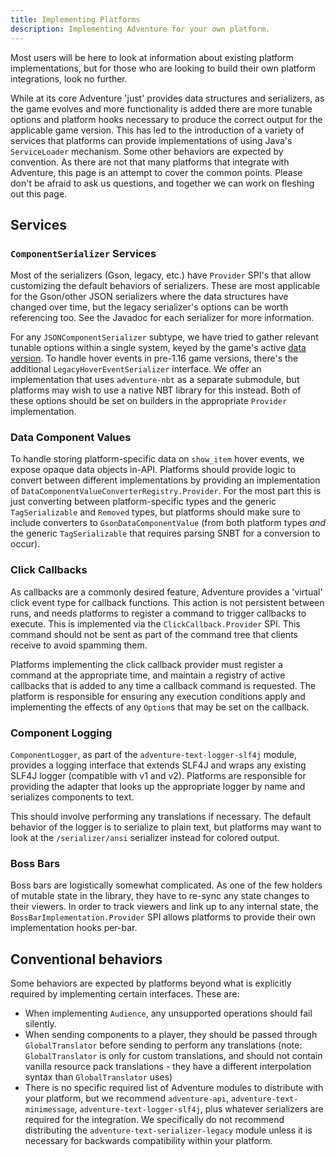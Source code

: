 ```yaml
---
title: Implementing Platforms
description: Implementing Adventure for your own platform.
---
```


Most users will be here to look at information about existing platform implementations, but for those who are looking to build their own platform integrations, look no further.

While at its core Adventure 'just' provides data structures and serializers, as the game evolves and more functionality is added there are more tunable options and platform hooks
necessary to produce the correct output for the applicable game version. This has led to the introduction of a variety of services that platforms can provide implementations of using
Java's `ServiceLoader` mechanism. Some other behaviors are expected by convention. As there are not that many platforms that integrate with Adventure, this page is an attempt to
cover the common points. Please don't be afraid to ask us questions, and together we can work on fleshing out this page.

## Services

### `ComponentSerializer` Services

Most of the serializers (Gson, legacy, etc.) have `Provider` SPI's that allow customizing the default behaviors of serializers. These are most applicable for the Gson/other JSON
serializers where the data structures have changed over time, but the legacy serializer's options can be worth referencing too. See the Javadoc for each serializer for more information.

For any `JSONComponentSerializer` subtype, we have tried to gather relevant tunable options within a single system, keyed by the game's active
[data version](https://minecraft.wiki/w/Data_version). To handle hover events in pre-1.16 game versions, there's the additional `LegacyHoverEventSerializer`
interface. We offer an implementation that uses `adventure-nbt` as a separate submodule, but platforms may wish to use a native NBT library for this instead.
Both of these options should be set on builders in the appropriate `Provider` implementation.

### Data Component Values

To handle storing platform-specific data on `show_item` hover events, we expose opaque data objects in-API. Platforms should provide logic to convert between different
implementations by providing an implementation of `DataComponentValueConverterRegistry.Provider`. For the most part this is just converting between platform-specific types
and the generic `TagSerializable` and `Removed` types, but platforms should make sure to include converters to `GsonDataComponentValue` (from both platform types
*and* the generic `TagSerializable` that requires parsing SNBT for a conversion to occur).

### Click Callbacks

As callbacks are a commonly desired feature, Adventure provides a 'virtual' click event type for callback functions. This action is not persistent between runs, and needs
platforms to register a command to trigger callbacks to execute. This is implemented via the `ClickCallback.Provider` SPI. This command should not be sent as part of the
command tree that clients receive to avoid spamming them.

Platforms implementing the click callback provider must register a command at the appropriate time, and maintain a registry of active callbacks that is added to any time a
callback command is requested. The platform is responsible for ensuring any execution conditions apply and implementing the effects of any `Option`s that may be set on the callback.

### Component Logging

`ComponentLogger`, as part of the `adventure-text-logger-slf4j` module, provides a logging interface that extends SLF4J and wraps any existing SLF4J logger (compatible with
v1 and v2). Platforms are responsible for providing the adapter that looks up the appropriate logger by name and serializes components to text.

This should involve performing any translations if necessary. The default behavior of the logger is to serialize to plain text, but platforms may want to look at the
`/serializer/ansi` serializer instead for colored output.

### Boss Bars

Boss bars are logistically somewhat complicated. As one of the few holders of mutable state in the library, they have to re-sync any state changes to their viewers.
In order to track viewers and link up to any internal state, the `BossBarImplementation.Provider` SPI allows platforms to provide their own implementation hooks per-bar.

## Conventional behaviors

Some behaviors are expected by platforms beyond what is explicitly required by implementing certain interfaces. These are:

* When implementing `Audience`, any unsupported operations should fail silently.
* When sending components to a player, they should be passed through `GlobalTranslator` before sending to perform any translations (note: `GlobalTranslator` is only for
  custom translations, and should not contain vanilla resource pack translations - they have a different interpolation syntax than `GlobalTranslator` uses)
* There is no specific required list of Adventure modules to distribute with your platform, but we recommend `adventure-api`, `adventure-text-minimessage`,
  `adventure-text-logger-slf4j`, plus whatever serializers are required for the integration. We specifically do not recommend distributing the
  `adventure-text-serializer-legacy` module unless it is necessary for backwards compatibility within your platform.
